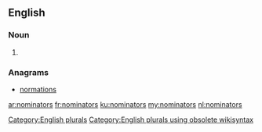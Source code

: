 ==English==

===Noun===
{{head|en}}

# {{plural of|nominator}}

===Anagrams===
* [[normations#English|normations]]

[[Category:English plurals]][[Category:English plurals using obsolete wikisyntax]]

[[ar:nominators]]
[[fr:nominators]]
[[ku:nominators]]
[[my:nominators]]
[[nl:nominators]]